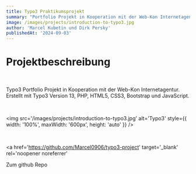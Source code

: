 ```yaml
---
title: Typo3 Praktikumsprojekt
summary: "Portfolio Projekt in Kooperation mit der Web-Kon Internetagentur"
image: /images/projects/introduction-to-typo3.jpg
author: 'Marcel Kubetin und Dirk Persky'
publishedAt: '2024-09-03'
---
```


# Projektbeschreibung

<br />

Typo3 Portfolio Projekt in Kooperation mit der Web-Kon Internetagentur. Erstellt mit Typo3 Version 13, PHP, HTML5, CSS3, Bootstrap und JavaScript.

<br />

<img
  src='/images/projects/introduction-to-typo3.jpg'
  alt='Typo3'
  style={{ width: '100%', maxWidth: '600px', height: 'auto' }}
/>

<br />

<a
  href='https://github.com/Marcel0906/typo3-project'
  target='_blank'
  rel='noopener noreferrer'
>
  Zum github Repo
</a>

